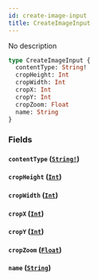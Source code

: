 ```yaml
---
id: create-image-input
title: CreateImageInput
---
```


No description

```graphql
type CreateImageInput {
  contentType: String!
  cropHeight: Int
  cropWidth: Int
  cropX: Int
  cropY: Int
  cropZoom: Float
  name: String
}
```

### Fields

#### `contentType` ([`String!`](/docs/graphql/scalars/string))

#### `cropHeight` ([`Int`](/docs/graphql/scalars/int))

#### `cropWidth` ([`Int`](/docs/graphql/scalars/int))

#### `cropX` ([`Int`](/docs/graphql/scalars/int))

#### `cropY` ([`Int`](/docs/graphql/scalars/int))

#### `cropZoom` ([`Float`](/docs/graphql/scalars/float))

#### `name` ([`String`](/docs/graphql/scalars/string))
